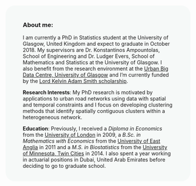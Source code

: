 <br />

 <div style="background-color:#F6F9F8 ; text-align:left; vertical-align: middle; border-radius: 25px; padding:20px 47px;">
### About me:

I am currently a PhD in Statistics student at the University of Glasgow, United Kingdom and expect to graduate in October 2018. My supervisors are Dr. Konstantinos Ampountolas, School of Engineering and Dr. Ludger Evers, School of Mathematics and Statistics at the University of Glasgow. I also benefit from the research environment at the [Urban Big Data Centre, University of Glasgow](http://ubdc.ac.uk/) and I'm currently funded by the [Lord Kelvin Adam Smith scholarship](http://www.gla.ac.uk/services/postgraduateresearch/scholarships/kelvinsmith/). 

**Research Interests**: My PhD research is motivated by applications to urban road networks using data with spatial and temporal constraints and I focus on developing clustering methods that identify spatially contiguous clusters within a heterogeneous network. 

**Education**: Previously, I received a *Diploma in Economics* from the [University of London](http://www.lse.ac.uk/study/UOLIP/home.aspx) in 2009, a *B.Sc. in Mathematics with Economics* from the [University of East Anglia](https://www.uea.ac.uk/mathematics) in 2011 and a *M.S. in Biostatistics* from the [University of Minnesota, Twin Cities](http://www.sph.umn.edu/academics/divisions/biostatistics/) in 2014. I also spent a year working in actuarial positions in Dubai, United Arab Emirates before deciding to go to graduate school. 


</div>

